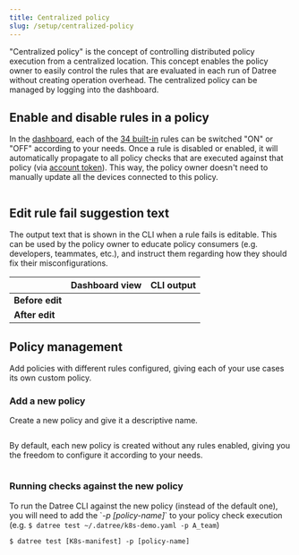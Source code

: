 ```yaml
---
title: Centralized policy
slug: /setup/centralized-policy
---
```


"Centralized policy" is the concept of controlling distributed policy execution from a centralized location. This concept enables the policy owner to easily control the rules that are evaluated in each run of Datree without creating operation overhead. The centralized policy can be managed by logging into the dashboard.

## Enable and disable rules in a policy

In the [dashboard](https://app.datree.io), each of the [34 built-in](/built-in-rules) rules can be switched "ON" or "OFF" according to your needs. Once a rule is disabled or enabled, it will automatically propagate to all policy checks that are executed against that policy (via [account token](/setup/account-token)). This way, the policy owner doesn't need to manually update all the devices connected to this policy.

<img src='/img/setup/centralized-policy/1.png' alt='' />

## Edit rule fail suggestion text

The output text that is shown in the CLI when a rule fails is editable. This can be used by the policy owner to educate policy consumers (e.g. developers, teammates, etc.), and instruct them regarding how they should fix their misconfigurations.

|                    |                    **Dashboard view**                    |                      **CLI output**                      |
| ------------------ | :------------------------------------------------------: | :------------------------------------------------------: |
|  **Before edit**   | <img src='/img/setup/centralized-policy/2.png' alt='' /> | <img src='/img/setup/centralized-policy/3.png' alt='' /> |
|  **After edit**    | <img src='/img/setup/centralized-policy/4.png' alt='' /> | <img src='/img/setup/centralized-policy/5.png' alt='' /> |

## Policy management

Add policies with different rules configured, giving each of your use cases its own custom policy.

### Add a new policy

Create a new policy and give it a descriptive name.

<img src='/img/setup/centralized-policy/6.png' alt='' />

By default, each new policy is created without any rules enabled, giving you the freedom to configure it according to your needs.

<img src='/img/setup/centralized-policy/7.png' alt='' />

### Running checks against the new policy

To run the Datree CLI against the new policy (instead of the default one), you will need to add the \`_-p \[policy-name]_\` to your policy check execution (e.g. `$ datree test ~/.datree/k8s-demo.yaml -p A_team`)

```terminal
$ datree test [K8s-manifest] -p [policy-name]
```

<img src='/img/setup/centralized-policy/8.png' alt='' />
